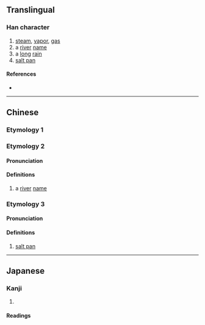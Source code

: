 {{character info}}
==Translingual==

===Han character===
{{Han char|rn=85|rad=水|as=10|sn=13|four=38117|canj=EOND|ids=⿰氵氣}}

# [[steam]], [[vapor]], [[gas]]
# a [[river]] [[name]]
# a [[long]] [[rain]]
# [[salt pan]]

====References====
* {{Han ref|kx=0642.130|dkj=18019|dj=1049.170|hdz=31699.110|uh=6ECA|ud=28362|bh=DE67|bd=56935}}

----

==Chinese==
{{zh-forms}}

===Etymology 1===
{{zh-see|汽|a}}

===Etymology 2===
====Pronunciation====
{{zh-pron
|m=xì
|c=
|mc=
|oc=
|ma=
|cat=pn
}}

====Definitions====
{{zh-hanzi}}

# a [[river]] [[name]]

===Etymology 3===
====Pronunciation====
{{zh-pron
|m=xiē
|c=
|ma=
|cat=n
}}

====Definitions====
{{zh-hanzi}}

# [[salt pan]]

----

==Japanese==
{{ja-kanji forms|𭰑|滊}}

===Kanji===
{{ja-kanji|grade=|rs=水10|shin=𭰑}}

# {{rfdef|ja|sort=水10}}

====Readings====
{{ja-readings
|goon=けち, け
|kanon=けつ, き
|kun=}}